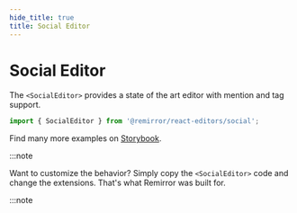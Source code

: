 ```yaml
---
hide_title: true
title: Social Editor
---
```



# Social Editor

The `<SocialEditor>` provides a state of the art editor with mention and tag support.

```ts
import { SocialEditor } from '@remirror/react-editors/social';
```

Find many more examples on [Storybook](https://remirror.vercel.app/?path=/story/editors-social--basic).

:::note

Want to customize the behavior? Simply copy the `<SocialEditor>` code and change the extensions. That's what Remirror was built for.

:::note
